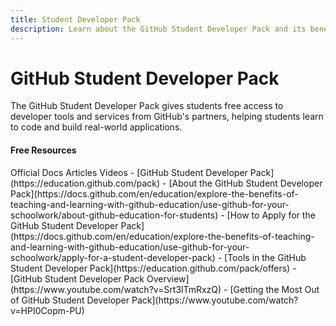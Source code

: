 ```yaml
---
title: Student Developer Pack
description: Learn about the GitHub Student Developer Pack and its benefits
---
```


# GitHub Student Developer Pack

The GitHub Student Developer Pack gives students free access to developer tools and services from GitHub's partners, helping students learn to code and build real-world applications.

#### Free Resources

<Tabs defaultValue="article">
<TabsList>
<TabsTrigger value="official">Official Docs</TabsTrigger>
<TabsTrigger value="article">Articles</TabsTrigger>
<TabsTrigger value="video">Videos</TabsTrigger>
</TabsList>

<TabsContent value="official">
- [GitHub Student Developer Pack](https://education.github.com/pack)
- [About the GitHub Student Developer Pack](https://docs.github.com/en/education/explore-the-benefits-of-teaching-and-learning-with-github-education/use-github-for-your-schoolwork/about-github-education-for-students)
</TabsContent>
<TabsContent value="article">
- [How to Apply for the GitHub Student Developer Pack](https://docs.github.com/en/education/explore-the-benefits-of-teaching-and-learning-with-github-education/use-github-for-your-schoolwork/apply-for-a-student-developer-pack)
- [Tools in the GitHub Student Developer Pack](https://education.github.com/pack/offers)
</TabsContent>
<TabsContent value="video">
- [GitHub Student Developer Pack Overview](https://www.youtube.com/watch?v=Srt3lTmRxzQ)
- [Getting the Most Out of GitHub Student Developer Pack](https://www.youtube.com/watch?v=HPI0Copm-PU)
</TabsContent>
</Tabs>
